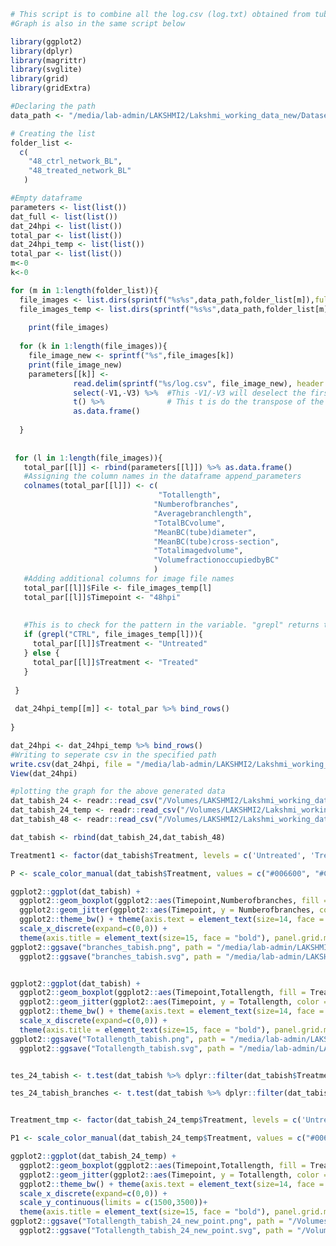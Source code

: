 ```r
# This script is to combine all the log.csv (log.txt) obtained from tubeness calculation for Bile canaliculai for salicylate experiment for 24hpi from tabish results. All the data are combined to form a single master csv file (Output: master_data_tabish_24hpi.csv )
#Graph is also in the same script below
```

``` r
library(ggplot2)
library(dplyr)
library(magrittr)
library(svglite)
library(grid)
library(gridExtra)

#Declaring the path
data_path <- "/media/lab-admin/LAKSHMI2/Lakshmi_working_data_new/Dataset_To_tabish_FlowMethod/tabish_results/Tubeness_BC_48/"

# Creating the list
folder_list <- 
  c(
    "48_ctrl_network_BL",
    "48_treated_network_BL"
   )
```

```r
#Empty dataframe
parameters <- list(list())
dat_full <- list(list())
dat_24hpi <- list(list())
total_par <- list(list())
dat_24hpi_temp <- list(list())
total_par <- list(list())
m<-0
k<-0

for (m in 1:length(folder_list)){
  file_images <- list.dirs(sprintf("%s%s",data_path,folder_list[m]),full.names = TRUE, recursive = FALSE)
  file_images_temp <- list.dirs(sprintf("%s%s",data_path,folder_list[m]),full.names = FALSE, recursive = FALSE)
 
    print(file_images)
 
  for (k in 1:length(file_images)){
    file_image_new <- sprintf("%s",file_images[k])
    print(file_image_new)
    parameters[[k]] <-
              read.delim(sprintf("%s/log.csv", file_image_new), header = FALSE) %>%
              select(-V1,-V3) %>%  #This -V1/-V3 will deselect the first & third row
              t() %>%              # This t is do the transpose of the matrix
              as.data.frame()
   
  }
  
  
 for (l in 1:length(file_images)){
   total_par[[l]] <- rbind(parameters[[l]]) %>% as.data.frame()
   #Assigning the column names in the dataframe append_parameters
   colnames(total_par[[l]]) <- c(
                                 "Totallength",
                                "Numberofbranches",
                                "Averagebranchlength",
                                "TotalBCvolume",
                                "MeanBC(tube)diameter",
                                "MeanBC(tube)cross-section",
                                "Totalimagedvolume",
                                "VolumefractionoccupiedbyBC"
                                )
   #Adding additional columns for image file names
   total_par[[l]]$File <- file_images_temp[l]
   total_par[[l]]$Timepoint <- "48hpi"
   
   
   #This is to check for the pattern in the variable. "grepl" returns the logical output i.e TRUE or FALSE
   if (grepl("CTRL", file_images_temp[l])){
     total_par[[l]]$Treatment <- "Untreated"
   } else {    
     total_par[[l]]$Treatment <- "Treated"
   } 
   
 }
 
 dat_24hpi_temp[[m]] <- total_par %>% bind_rows()
 
}

dat_24hpi <- dat_24hpi_temp %>% bind_rows()
#Writing to seperate csv in the specified path
write.csv(dat_24hpi, file = "/media/lab-admin/LAKSHMI2/Lakshmi_working_data_new/Dataset_To_tabish_FlowMethod/tabish_results/Analysis_tubeness_tabish/tabish_data_48hpi.csv") 
View(dat_24hpi)
```


```r
#plotting the graph for the above generated data
dat_tabish_24 <- readr::read_csv("/Volumes/LAKSHMI2/Lakshmi_working_data_new/Dataset_To_tabish_FlowMethod/tabish_results/Analysis_tubeness_tabish/tabish_data_24hpi.csv")
dat_tabish_24_temp <- readr::read_csv("/Volumes/LAKSHMI2/Lakshmi_working_data_new/Dataset_To_tabish_FlowMethod/tabish_results/Analysis_tubeness_tabish/tabish_data_24hpi_temp.csv")
dat_tabish_48 <- readr::read_csv("/Volumes/LAKSHMI2/Lakshmi_working_data_new/Dataset_To_tabish_FlowMethod/tabish_results/Analysis_tubeness_tabish/tabish_data_48hpi.csv")

dat_tabish <- rbind(dat_tabish_24,dat_tabish_48)

Treatment1 <- factor(dat_tabish$Treatment, levels = c('Untreated', 'Treated'), ordered = TRUE)

P <- scale_color_manual(dat_tabish$Treatment, values = c("#006600", "#CC0099"))

ggplot2::ggplot(dat_tabish) +
  ggplot2::geom_boxplot(ggplot2::aes(Timepoint,Numberofbranches, fill = Treatment1), outlier.color = NA, size = 0.6, alpha = 0.0, width = 0.6, position = position_dodge(1), varwidth = F, notch = F, outlier.shape = NA, show.legend = FALSE) +
  ggplot2::geom_jitter(ggplot2::aes(Timepoint, y = Numberofbranches, color = Treatment1), cex = 2.5, alpha = 0.7, position = position_jitterdodge(0.2,0.2,1.0))  + P +
  ggplot2::theme_bw() + theme(axis.text = element_text(size=14, face = "bold", colour = "black")) + 
  scale_x_discrete(expand=c(0,0)) +
  theme(axis.title = element_text(size=15, face = "bold"), panel.grid.major.x = element_blank(), panel.grid.major.y = element_blank(),panel.grid.minor.x = element_blank(), panel.grid.minor.y = element_blank(), legend.title = element_blank(), legend.position = "none", legend.direction = "horizontal", legend.box.background = element_rect(size = 0.8), legend.text = element_text(size = 6), panel.border = element_blank(), axis.line = element_line()) + ylab("Number of branches (BC)") + xlab("Timepoint of infection") +
ggplot2::ggsave("branches_tabish.png", path = "/media/lab-admin/LAKSHMI2/Lakshmi_working_data_new/Dataset_To_tabish_FlowMethod/tabish_results/Analysis_tubeness_tabish/", width = 4, height = 5, units = "in", dpi = 300) +
  ggplot2::ggsave("branches_tabish.svg", path = "/media/lab-admin/LAKSHMI2/Lakshmi_working_data_new/Dataset_To_tabish_FlowMethod/tabish_results/Analysis_tubeness_tabish/", width = 4, height = 5, units = "in", dpi = 300)


ggplot2::ggplot(dat_tabish) +
  ggplot2::geom_boxplot(ggplot2::aes(Timepoint,Totallength, fill = Treatment1), outlier.color = NA, size = 0.6, alpha = 0.0, width = 0.6, position = position_dodge(1), varwidth = F, notch = F, outlier.shape = NA, show.legend = FALSE) +
  ggplot2::geom_jitter(ggplot2::aes(Timepoint, y = Totallength, color = Treatment1), cex = 2.5, alpha = 0.7, position = position_jitterdodge(0.2,0.2,1.0))  + P +
  ggplot2::theme_bw() + theme(axis.text = element_text(size=14, face = "bold", colour = "black")) + 
  scale_x_discrete(expand=c(0,0)) +
  theme(axis.title = element_text(size=15, face = "bold"), panel.grid.major.x = element_blank(), panel.grid.major.y = element_blank(),panel.grid.minor.x = element_blank(), panel.grid.minor.y = element_blank(), legend.title = element_blank(), legend.position = "none", legend.direction = "horizontal", legend.box.background = element_rect(size = 0.8), legend.text = element_text(size = 6), panel.border = element_blank(), axis.line = element_line()) + ylab("Total length of BC (micron)") + xlab("Timepoint of infection") +
ggplot2::ggsave("Totallength_tabish.png", path = "/media/lab-admin/LAKSHMI2/Lakshmi_working_data_new/Dataset_To_tabish_FlowMethod/tabish_results/Analysis_tubeness_tabish/", width = 4, height = 5, units = "in", dpi = 300) +
  ggplot2::ggsave("Totallength_tabish.svg", path = "/media/lab-admin/LAKSHMI2/Lakshmi_working_data_new/Dataset_To_tabish_FlowMethod/tabish_results/Analysis_tubeness_tabish/", width = 4, height = 5, units = "in", dpi = 300)


tes_24_tabish <- t.test(dat_tabish %>% dplyr::filter(dat_tabish$Treatment=="Treated") %>% dplyr::select(Totallength) %>% as.matrix(), dat_tabish %>% dplyr::filter(dat_tabish$Treatment=="Untreated") %>% dplyr::select(Totallength) %>% as.matrix() , alternative = c("two.sided"), paired = FALSE, var.equal = FALSE, conf.level = 0.95)

tes_24_tabish_branches <- t.test(dat_tabish %>% dplyr::filter(dat_tabish$Treatment=="Treated") %>% dplyr::select(Numberofbranches) %>% as.matrix(), dat_tabish %>% dplyr::filter(dat_tabish$Treatment=="Untreated") %>% dplyr::select(Numberofbranches) %>% as.matrix() , alternative = c("two.sided"), paired = FALSE, var.equal = FALSE, conf.level = 0.95)


Treatment_tmp <- factor(dat_tabish_24_temp$Treatment, levels = c('Untreated', 'Treated'), ordered = TRUE)

P1 <- scale_color_manual(dat_tabish_24_temp$Treatment, values = c("#006600", "#CC0099"))

ggplot2::ggplot(dat_tabish_24_temp) +
  ggplot2::geom_boxplot(ggplot2::aes(Timepoint,Totallength, fill = Treatment_tmp), outlier.color = NA, size = 0.6, alpha = 0.0, width = 0.6, position = position_dodge(1), varwidth = F, notch = F, outlier.shape = NA, show.legend = FALSE) +
  ggplot2::geom_jitter(ggplot2::aes(Timepoint, y = Totallength, color = Treatment_tmp), cex = 2.5, alpha = 0.4, shape =20, position = position_jitterdodge(0.2,0.2,1.0))  + P1 +
  ggplot2::theme_bw() + theme(axis.text = element_text(size=14, face = "bold", colour = "black")) + 
  scale_x_discrete(expand=c(0,0)) +
  scale_y_continuous(limits = c(1500,3500))+
  theme(axis.title = element_text(size=15, face = "bold"), panel.grid.major.x = element_blank(), panel.grid.major.y = element_blank(),panel.grid.minor.x = element_blank(), panel.grid.minor.y = element_blank(), legend.title = element_blank(), legend.position = "none", legend.direction = "horizontal", legend.box.background = element_rect(size = 0.8), legend.text = element_text(size = 6), panel.border = element_blank(), axis.line = element_line()) + ylab("Total length of BC (micron)") + xlab("Timepoint of infection") +
ggplot2::ggsave("Totallength_tabish_24_new_point.png", path = "/Volumes/LAKSHMI2/Lakshmi_working_data_new/Dataset_To_tabish_FlowMethod/tabish_results/Analysis_tubeness_tabish/", width = 4, height = 5, units = "in", dpi = 300) +
  ggplot2::ggsave("Totallength_tabish_24_new_point.svg", path = "/Volumes/LAKSHMI2/Lakshmi_working_data_new/Dataset_To_tabish_FlowMethod/tabish_results/Analysis_tubeness_tabish/", width = 4, height = 5, units = "in", dpi = 300)

```











